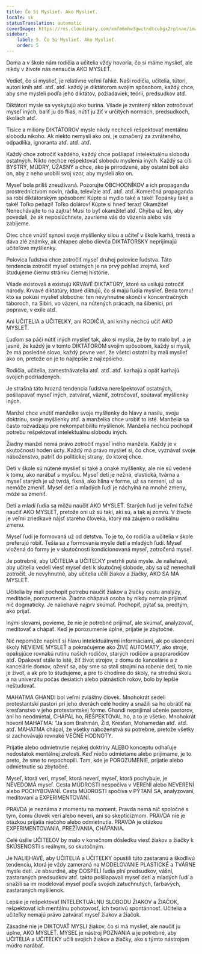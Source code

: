 ```yaml
---
title: Čo Si Myslieť. Ako Myslieť.
locale: sk
statusTranslation: automatic
coverImage: https://res.cloudinary.com/xmfm6mhw3gwctndtcubgx2rptnae/image/upload/v1740337243/small_cover_educacion_fundamental_a051170f1c.webp
sidebar:
    label: 5. Čo Si Myslieť. Ako Myslieť.
    order: 5
---
```

Doma a v škole nám rodičia a učitelia vždy hovoria, čo si máme myslieť, ale nikdy v živote nás nenaučia AKO MYSLEŤ.

Vedieť, čo si myslieť, je relatívne veľmi ľahké. Naši rodičia, učitelia, tútori, autori kníh atď. atď. atď. každý je diktátorom svojím spôsobom, každý chce, aby sme mysleli podľa jeho diktátov, požiadaviek, teórií, predsudkov atď.

Diktátori mysle sa vyskytujú ako burina. Všade je zvrátený sklon zotročovať myseľ iných, baliť ju do fliaš, nútiť ju žiť v určitých normách, predsudkoch, školách atď.

Tisíce a milióny DIKTÁTOROV mysle nikdy nechceli rešpektovať mentálnu slobodu nikoho. Ak niekto nemyslí ako oni, je označený za zvráteného, odpadlíka, ignoranta atď. atď. atď.

Každý chce zotročiť každého, každý chce pošliapať intelektuálnu slobodu ostatných. Nikto nechce rešpektovať slobodu myslenia iných. Každý sa cíti BYSTRÝ, MÚDRY, ÚŽASNÝ a chce, ako je prirodzené, aby ostatní boli ako on, aby z neho urobili svoj vzor, aby mysleli ako on.

Myseľ bola príliš zneužívaná. Pozorujte OBCHODNÍKOV a ich propagandu prostredníctvom novín, rádia, televízie atď. atď. atď. Komerčná propaganda sa robí diktátorským spôsobom! Kúpte si mydlo také a také! Topánky také a také! Toľko peňazí! Toľko dolárov! Kúpte si hneď teraz! Okamžite! Nenechávajte to na zajtra! Musí to byť okamžite! atď. Chýba už len, aby povedali, že ak neposlúchnete, zavrieme vás do väzenia alebo vás zabijeme.

Otec chce vnútiť synovi svoje myšlienky silou a učiteľ v škole karhá, trestá a dáva zlé známky, ak chlapec alebo dievča DIKTÁTORSKY neprijímajú učiteľove myšlienky.

Polovica ľudstva chce zotročiť myseľ druhej polovice ľudstva. Táto tendencia zotročiť myseľ ostatných je na prvý pohľad zrejmá, keď študujeme čiernu stránku čiernej histórie.

Všade existovali a existujú KRVAVÉ DIKTATÚRY, ktoré sa usilujú zotročiť národy. Krvavé diktatúry, ktoré diktujú, čo si majú ľudia myslieť. Beda tomu! kto sa pokúsi myslieť slobodne: ten nevyhnutne skončí v koncentračných táboroch, na Sibíri, vo väzení, na nútených prácach, na šibenici, pri poprave, v exile atď.

Ani UČITELIA a UČITEĽKY, ani RODIČIA, ani knihy nechcú učiť AKO MYSLEŤ.

Ľuďom sa páči nútiť iných myslieť tak, ako si myslia, že by to malo byť, a je jasné, že každý je v tomto DIKTÁTOROM svojím spôsobom, každý si myslí, že má posledné slovo, každý pevne verí, že všetci ostatní by mali myslieť ako on, pretože on je to najlepšie z najlepšieho.

Rodičia, učitelia, zamestnávatelia atď. atď. atď. karhajú a opäť karhajú svojich podriadených.

Je strašná táto hrozná tendencia ľudstva nerešpektovať ostatných, pošliapavať myseľ iných, zatvárať, väzniť, zotročovať, spútavať myšlienky iných.

Manžel chce vnútiť manželke svoje myšlienky do hlavy a nasilu, svoju doktrínu, svoje myšlienky atď. a manželka chce urobiť to isté. Manželia sa často rozvádzajú pre nekompatibilitu myšlienok. Manželia nechcú pochopiť potrebu rešpektovať intelektuálnu slobodu iných.

Žiadny manžel nemá právo zotročiť myseľ iného manžela. Každý je v skutočnosti hoden úcty. Každý má právo myslieť si, čo chce, vyznávať svoje náboženstvo, patriť do politickej strany, do ktorej chce.

Deti v škole sú nútené myslieť si také a onaké myšlienky, ale nie sú vedené k tomu, ako narábať s mysľou. Myseľ detí je nežná, elastická, tvárna a myseľ starých je už tvrdá, fixná, ako hlina v forme, už sa nemení, už sa nemôže zmeniť. Myseľ detí a mladých ľudí je náchylná na mnohé zmeny, môže sa zmeniť.

Deti a mladí ľudia sa môžu naučiť AKO MYSLEŤ. Starých ľudí je veľmi ťažké naučiť AKO MYSLEŤ, pretože oni už sú takí, akí sú, a tak aj zomrú. V živote je veľmi zriedkavé nájsť starého človeka, ktorý má záujem o radikálnu zmenu.

Myseľ ľudí je formovaná už od detstva. To je to, čo rodičia a učitelia v škole preferujú robiť. Tešia sa z formovania mysle detí a mladých ľudí. Myseľ vložená do formy je v skutočnosti kondicionovaná myseľ, zotročená myseľ.

Je potrebné, aby UČITELIA a UČITEĽKY pretrhli putá mysle. Je naliehavé, aby učitelia vedeli viesť myseľ detí k skutočnej slobode, aby sa už nenechali zotročiť. Je nevyhnutné, aby učitelia učili žiakov a žiačky, AKO SA MÁ MYSLEŤ.

Učitelia by mali pochopiť potrebu naučiť žiakov a žiačky cestu analýzy, meditácie, porozumenia. Žiadna chápavá osoba by nikdy nemala prijímať nič dogmaticky. Je naliehavé najprv skúmať. Pochopiť, pýtať sa, predtým, ako prijať.

Inými slovami, povieme, že nie je potrebné prijímať, ale skúmať, analyzovať, meditovať a chápať. Keď je porozumenie úplné, prijatie je zbytočné.

Nič nepomôže naplniť si hlavu intelektuálnymi informáciami, ak po ukončení školy NEVIEME MYSLEŤ a pokračujeme ako ŽIVÉ AUTOMATY, ako stroje, opakujúce rovnakú rutinu našich rodičov, starých rodičov a praprarodičov atď. Opakovať stále to isté, žiť život strojov, z domu do kancelárie a z kancelárie domov, oženiť sa, aby sme sa stali strojmi na robenie detí, to nie je život, a ak pre to študujeme, a pre to chodíme do školy, na strednú školu a na univerzitu počas desiatich alebo pätnástich rokov, bolo by lepšie neštudovať.

MAHATMA GHANDI bol veľmi zvláštny človek. Mnohokrát sedeli protestantskí pastori pri jeho dverách celé hodiny a snažili sa ho obrátiť na kresťanstvo v jeho protestantskej forme. Ghandi neprijímal učenie pastorov, ani ho neodmietal, CHÁPAL ho, REŠPEKTOVAL ho, a to je všetko. Mnohokrát hovoril MAHATMA: "Ja som Brahmán, Žid, Kresťan, Mohamedán atď. atď. atď. MAHATMA chápal, že všetky náboženstvá sú potrebné, pretože všetky si zachovávajú rovnaké VEČNÉ HODNOTY.

Prijatie alebo odmietnutie nejakej doktríny ALEBO konceptu odhaľuje nedostatok mentálnej zrelosti. Keď niečo odmietame alebo prijímame, je to preto, že sme to nepochopili. Tam, kde je POROZUMENIE, prijatie alebo odmietnutie sú zbytočné.

Myseľ, ktorá verí, myseľ, ktorá neverí, myseľ, ktorá pochybuje, je NEVEDOMÁ myseľ. Cesta MÚDROSTI nespočíva v VERENÍ alebo NEVERENÍ alebo POCHYBOVANÍ. Cesta MÚDROSTI spočíva v PÝTANÍ SA, analyzovaní, meditovaní a EXPERIMENTOVANÍ.

PRAVDA je neznáma z momentu na moment. Pravda nemá nič spoločné s tým, čomu človek verí alebo neverí, ani so skepticizmom. PRAVDA nie je otázkou prijatia niečoho alebo odmietnutia. PRAVDA je otázkou EXPERIMENTOVANIA, PREŽÍVANIA, CHÁPANIA.

Celé úsilie UČITEĽOV by malo v konečnom dôsledku viesť žiakov a žiačky k SKÚSENOSTI s reálnym, so skutočným.

Je NALIEHAVÉ, aby UČITELIA a UČITEĽKY opustili túto zastaranú a škodlivú tendenciu, ktorá je vždy zameraná na MODELOVANIE PLASTICKÉ a TVÁRNE mysle detí. Je absurdné, aby DOSPELÍ ľudia plní predsudkov, vášní, zastaraných predsudkov atď. takto pošliapavali myseľ detí a mladých ľudí a snažili sa im modelovať myseľ podľa svojich zatuchnutých, ťarbavých, zastaraných myšlienok.

Lepšie je rešpektovať INTELEKTUÁLNU SLOBODU ŽIAKOV a ŽIAČOK, rešpektovať ich mentálnu pohotovosť, ich tvorivú spontánnosť. Učitelia a učiteľky nemajú právo zatvárať myseľ žiakov a žiačok.

Zásadné nie je DIKTOVAŤ MYSLI žiakov, čo si má myslieť, ale naučiť ju úplne, AKO MYSLEŤ. MYSEĽ je nástroj POZNANIA a je potrebné, aby UČITELIA a UČITEĽKY učili svojich žiakov a žiačky, ako s týmto nástrojom múdro narábať.


